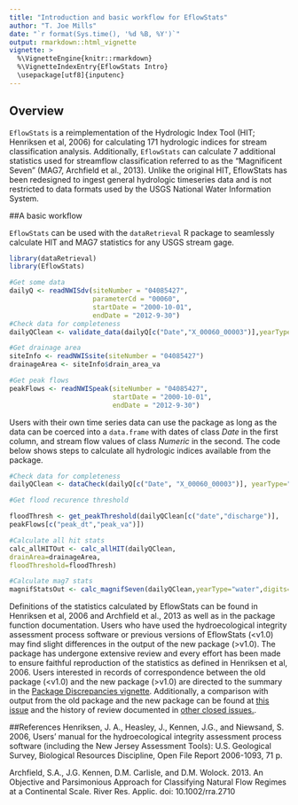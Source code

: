 ```yaml
---
title: "Introduction and basic workflow for EflowStats"
author: "T. Joe Mills"
date: "`r format(Sys.time(), '%d %B, %Y')`"
output: rmarkdown::html_vignette
vignette: >
  %\VignetteEngine{knitr::rmarkdown}
  %\VignetteIndexEntry{EflowStats Intro}
  \usepackage[utf8]{inputenc}
---
```

  
  
  
## Overview
  
`EflowStats` is a reimplementation of the Hydrologic Index Tool (HIT; Henriksen et al, 2006) for calculating 171 hydrologic indices for stream classification analysis. Additionally, `EflowStats` can calculate 7 additional statistics used for streamflow classification referred to as the "Magnificent Seven" (MAG7, Archfield et al., 2013). Unlike the original HIT, EflowStats has been redesigned to ingest general hydrologic timeseries data and is not restricted to data formats used by the USGS National Water Information System.
  
##A basic workflow 
  
`EflowStats` can be used with the `dataRetrieval` R package to seamlessly calculate HIT and MAG7 statistics for any USGS stream gage. 
  
  
```r
library(dataRetrieval)
library(EflowStats)

#Get some data
dailyQ <- readNWISdv(siteNumber = "04085427",
                     parameterCd = "00060",
                     startDate = "2000-10-01",
                     endDate = "2012-9-30")
#Check data for completeness
dailyQClean <- validate_data(dailyQ[c("Date","X_00060_00003")],yearType="water")

#Get drainage area
siteInfo <- readNWISsite(siteNumber = "04085427")
drainageArea <- siteInfo$drain_area_va

#Get peak flows
peakFlows <- readNWISpeak(siteNumber = "04085427",
                          startDate = "2000-10-01",
                          endDate = "2012-9-30")

```

Users with their own time series data can use the package as long as the data can be coerced into a `data.frame` with dates of class _Date_ in the first column, and stream flow values of class _Numeric_ in the second. The code below shows steps to calculate all hydrologic indices available from the package.

```r

#Check data for completeness
dailyQClean <- dataCheck(dailyQ[c("Date", "X_00060_00003")], yearType="water")

#Get flood recurence threshold

floodThresh <- get_peakThreshold(dailyQClean[c("date","discharge")],
peakFlows[c("peak_dt","peak_va")])

#Calculate all hit stats
calc_allHITOut <- calc_allHIT(dailyQClean,
drainArea=drainageArea,
floodThreshold=floodThresh)

#Calculate mag7 stats
magnifStatsOut <- calc_magnifSeven(dailyQClean,yearType="water",digits=3)


```


Definitions of the statistics calculated by EflowStats can be found in Henriksen et al, 2006 and Archfield et al., 2013 as well as in the package function documentation. Users who have used the hydroecological integrity assessment process software or previous versions of EflowStats (<v1.0) may find slight differences in the output of the new package (>v1.0). The package has undergone extensive review and every effort has been made to ensure faithful reproduction of the statistics as defined in Henriksen et al, 2006. Users interested in records of correspondence between the old package (<v1.0) and the new package (>v1.0) are directed to the summary in the [Package Discrepancies vignette](packageDiscrepencies.html). Additionally, a comparison with output from the old package and the new package can be found at  [this issue](https://github.com/USGS-R/EflowStats/issues/132) and the history of review documented in [other closed issues.](https://github.com/USGS-R/EflowStats/issues?q=is%3Aissue+is%3Aclosed).


##References
Henriksen, J. A., Heasley, J., Kennen, J.G., and Niewsand, S. 2006, Users’ manual for the hydroecological
integrity assessment process software (including the New Jersey Assessment Tools): U.S. Geological
Survey, Biological Resources Discipline, Open File Report 2006-1093, 71 p. 

Archfield, S.A., J.G. Kennen, D.M. Carlisle, and D.M. Wolock. 2013. An Objective and Parsimonious Approach for Classifying Natural Flow Regimes at a Continental Scale. River Res. Applic. doi: 10.1002/rra.2710
